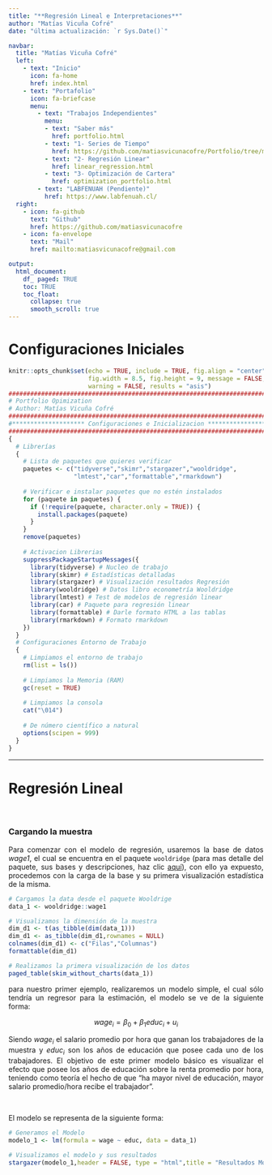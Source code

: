 ```yaml
---
title: "**Regresión Lineal e Interpretaciones**"
author: "Matías Vicuña Cofré"
date: "última actualización: `r Sys.Date()`"

navbar:
  title: "Matías Vicuña Cofré"
  left:
    - text: "Inicio"
      icon: fa-home
      href: index.html
    - text: "Portafolio"
      icon: fa-briefcase
      menu:
        - text: "Trabajos Independientes"
          menu:
          - text: "Saber más"
            href: portfolio.html
          - text: "1- Series de Tiempo"
            href: https://github.com/matiasvicunacofre/Portfolio/tree/main/Time_Series
          - text: "2- Regresión Linear"
            href: linear_regression.html
          - text: "3- Optimización de Cartera"
            href: optimization_portfolio.html
        - text: "LABFENUAH (Pendiente)"
          href: https://www.labfenuah.cl/
  right: 
    - icon: fa-github
      text: "Github"
      href: https://github.com/matiasvicunacofre
    - icon: fa-envelope
      text: "Mail"
      href: mailto:matiasvicunacofre@gmail.com

output: 
  html_document:
    df_ paged: TRUE
    toc: TRUE
    toc_float:
      collapse: true
      smooth_scroll: true
---
```

<div style="text-align: justify">

# **Configuraciones Iniciales**

```r
knitr::opts_chunk$set(echo = TRUE, include = TRUE, fig.align = "center",
                      fig.width = 8.5, fig.height = 9, message = FALSE, 
                      warning = FALSE, results = "asis")
#############################################################################
# Portfolio Opimization
# Author: Matías Vicuña Cofré
#############################################################################
#******************** Configuraciones e Inicializacion *********************#
#############################################################################
{
  # Librerías
  {
    # Lista de paquetes que quieres verificar
    paquetes <- c("tidyverse","skimr","stargazer","wooldridge",
                  "lmtest","car","formattable","rmarkdown")
    
    # Verificar e instalar paquetes que no estén instalados
    for (paquete in paquetes) {
      if (!require(paquete, character.only = TRUE)) {
        install.packages(paquete)
      }
    }
    remove(paquetes)
    
    # Activacion Librerias
    suppressPackageStartupMessages({
      library(tidyverse) # Nucleo de trabajo
      library(skimr) # Estadísticas detalladas 
      library(stargazer) # Visualización resultados Regresión
      library(wooldridge) # Datos libro econometría Wooldridge
      library(lmtest) # Test de modelos de regresión linear
      library(car) # Paquete para regresión linear
      library(formattable) # Darle formato HTML a las tablas
      library(rmarkdown) # Formato rmarkdown
    })
  }
  # Configuraciones Entorno de Trabajo
  {
    # Limpiamos el entorno de trabajo
    rm(list = ls())
    
    # Limpiamos la Memoria (RAM)
    gc(reset = TRUE)
    
    # Limpiamos la consola
    cat("\014")
    
    # De número científico a natural
    options(scipen = 999)
  }
}
```

---

# **Regresión Lineal**
<br>

### **Cargando la muestra**
Para comenzar con el modelo de regresión, usaremos la base de datos *wage1*, el cual se encuentra en el paquete `wooldridge` (para mas detalle del paquete, sus bases y descripciones, haz clic [aquí](https://cran.r-project.org/web/packages/wooldridge/wooldridge.pdf)), con ello ya expuesto, procedemos con la carga de la base y su primera visualización estadística de la misma.


```r
# Cargamos la data desde el paquete Wooldrige
data_1 <- wooldridge::wage1

# Visualizamos la dimensión de la muestra
dim_d1 <- t(as_tibble(dim(data_1)))
dim_d1 <- as_tibble(dim_d1,rownames = NULL)
colnames(dim_d1) <- c("Filas","Columnas")
formattable(dim_d1)
```

```r
# Realizamos la primera visualización de los datos
paged_table(skim_without_charts(data_1))
```

para nuestro primer ejemplo, realizaremos un modelo simple, el cual sólo tendría un regresor para la estimación, el modelo se ve de la siguiente forma:

$$
wage_i = \beta_0 + \beta_1 educ_i + u_i
$$

Siendo $wage_i$ el salario promedio por hora que ganan los trabajadores de la muestra y $educ_i$ son los años de educación que posee cada uno de los trabajadores. El objetivo de este primer modelo básico es visualizar el efecto que posee los años de educación sobre la renta promedio por hora, teniendo como teoría el hecho de que "ha mayor nivel de educación, mayor salario promedio/hora recibe el trabajador".

<br>

El modelo se representa de la siguiente forma:
```r
# Generamos el Modelo
modelo_1 <- lm(formula = wage ~ educ, data = data_1)

# Visualizamos el modelo y sus resultados
stargazer(modelo_1,header = FALSE, type = "html",title = "Resultados Modelo 1",align = TRUE)
```

